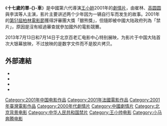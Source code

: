 {{Infobox Film
| name = 十七岁的单车<br />Beijing Bicycle 
| image = BeijingBicycle.jpg
| caption = 
| director = [[王小帅|王小帅]]
| producer = [[焦雄屏|焦雄屏]]<br />[[徐小明_(台灣)|徐小明]]<br />[[韓三平|韓三平]]
| writer = [[王小帅|王小帅]]<br />[[唐大年|唐大年]]<br />[[焦雄屏|焦雄屏]]<br />[[徐小明_(台灣)|徐小明]]
| narrator =
| starring = 崔林<br />[[高圆圆|高圆圆]]<br />李滨<br />[[李爽|李爽]]<br />[[周迅|周迅]]
| music = [[汪峰|汪峰]]
| cinematography =[[刘杰_(导演)|劉傑]]
| editing = [[廖慶松|廖慶松]]
| distributor =[[吉光公司|吉光公司]]（ArcLight Films）<br />[[索尼經典影片|索尼經典影片]]
| released = （德国）2001年2月17日（[[柏林影展|柏林影展]]）<br />（法国）2001年4月25日<br />（比利时）2001年7月4日<br />（捷克）2001年7月5日（[[卡罗维发利电影节|卡罗维发利电影节]]）<br />（加拿大）2001年9月8日（[[多伦多电影节|多伦多电影节]]）<br />（芬兰）2001年9月21日（Helsinki International Film Festival）<br />（加拿大）2001年9月27日（Vancouver International Film Festival）<br />（西班牙）2001年10月31日<br />（韩国）2001年11月17日<br />（意大利）2001年12月7日<br />（希腊）2001年12月21日<br />（美国）2002年1月25日<br />（澳大利亚）2002年2月7日<br />（德国）2002年3月28日<br />（瑞士）2002年3月28日<br />（荷兰）2002年5月8日<br />（英国）2002年6月28日<br />（瑞典）2005年7月29日<br />（匈牙利）2006年1月30日<br />（中国）2013年7月13日19:00 2013年7月14日19:00北京百老汇电影中心特别展映
| runtime = 108 分鐘
| country = [[中国大陆电影|中国大陆]]<br />[[台湾电影|台湾]]<br />[[法国电影|法国]]
| language = [[中文|中文]]
| budget =
| gross =
| preceded_by =
| followed_by =
| website = https://web.archive.org/web/20080309063541/<br>http://www.sonyclassics.com/beijing/index-withflash.html 
| amg_id = 1:239445
| imdb_id = 0276501
}}
《'''十七歲的單-{}-車'''》是中國第六代導演[[王小帥|王小帥]]2001年的[[劇情片|劇情片]]，由崔林、[[高圆圆|高圆圆]]與李滨等人主演，影片主要讲述两个少年因为一辆自行车而发生的故事。2001年的[[第51屆柏林電影節|第51屆柏林電影節]]獲得評審團大獎「銀熊獎」，但隨即被中國大陆政府列為「禁片」，原因是沒有經過審查就參加國外的電影競賽。

2013年7月13日和7月14日于北京百老汇电影中心特别展映，为影片于中国大陆首次大银幕放映，不过放映的是数字文件而不是胶片拷贝。

==外部連結==
*{{imdb title|id=0276501|title=十七歲的單車}}
*{{Douban|id=1291847}}
*{{amg movie|id=1:239445|title=十七歲的單車}}
*{{rotten-tomatoes|id=beijing_bicycle|title=十七歲的單車}}

{{王小帅}}
{{柏林影展評審團大獎銀熊獎}}
{{DEFAULTSORT:SHI}}
[[Category:2001年中国电影作品|Category:2001年中国电影作品]]
[[Category:2001年法國電影作品|Category:2001年法國電影作品]]
[[Category:2001年臺灣電影作品|Category:2001年臺灣電影作品]]
[[Category:2000年代劇情片|Category:2000年代劇情片]]
[[Category:中國劇情片|Category:中國劇情片]]
[[Category:北京背景电影|Category:北京背景电影]]
[[Category:中华人民共和国禁片|Category:中华人民共和国禁片]]
[[Category:王小帅电影|Category:王小帅电影]]
[[Category:小马奔腾电影|Category:小马奔腾电影]]